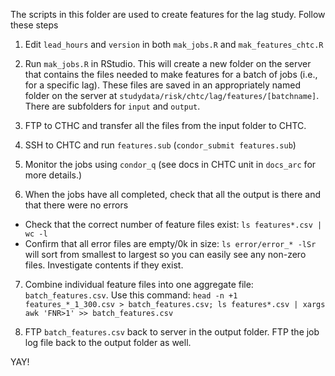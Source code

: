The scripts in this folder are used to create features for the lag study.  Follow these steps

1. Edit `lead_hours` and `version` in both `mak_jobs.R` and `mak_features_chtc.R`

2. Run `mak_jobs.R` in RStudio.  This will create a new folder on the server that contains the files needed to make features for a batch of jobs (i.e., for a specific lag).  These files are saved in an appropriately named folder on the server at `studydata/risk/chtc/lag/features/[batchname]`. There are subfolders for `input` and `output`.

3. FTP to CTHC and transfer all the files from the input folder to CHTC.

4. SSH to CHTC and run `features.sub` (`condor_submit features.sub`)

5. Monitor the jobs using `condor_q` (see docs in CHTC unit in `docs_arc` for more details.)

6. When the jobs have all completed, check that all the output is there and that there were no errors
  - Check that the correct number of feature files exist: `ls features*.csv | wc -l` 
  - Confirm that all error files are empty/0k in size: `ls error/error_* -lSr` will sort from smallest to largest so you can easily see any non-zero files.  Investigate contents if they exist. 

7. Combine individual feature files into one aggregate file: `batch_features.csv`.  Use this command: `head -n +1 features_*_1_300.csv > batch_features.csv; ls features*.csv | xargs awk 'FNR>1' >> batch_features.csv`

8.  FTP `batch_features.csv` back to server in the output folder.  FTP the job log file back to the output folder as well.

YAY!
